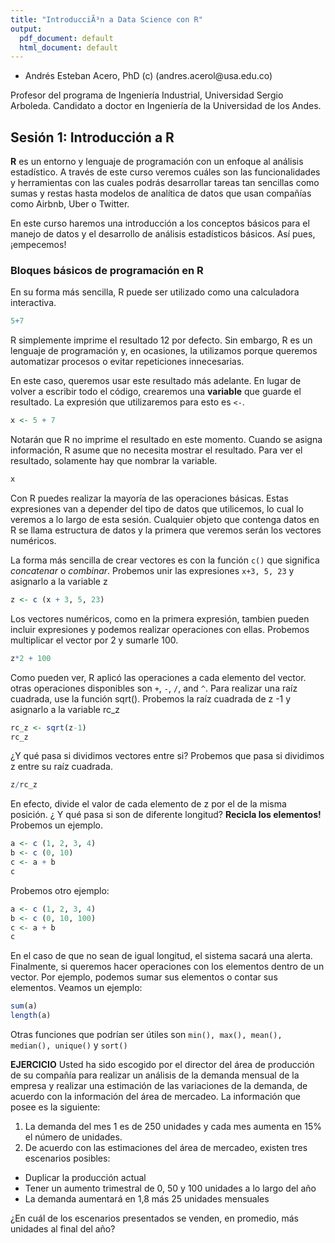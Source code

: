 ---
title: "IntroducciÃ³n a Data Science con R"
output:
  pdf_document: default
  html_document: default
---
* Andrés Esteban Acero, PhD (c) (andres.acerol@usa.edu.co)

Profesor del programa de Ingeniería Industrial, Universidad Sergio Arboleda.
Candidato a doctor en Ingeniería de la Universidad de los Andes.

## Sesión 1: Introducción a R

**R** es un entorno y lenguaje de programación con un enfoque al análisis estadístico. A través de este curso veremos cuáles son las funcionalidades y herramientas con las cuales podrás desarrollar tareas tan sencillas como sumas y restas hasta modelos de analítica de datos que usan compañías como Airbnb, Uber o Twitter. 

En este curso haremos una introducción a los conceptos básicos para el manejo de datos y el desarrollo de análisis estadísticos básicos. Así pues, ¡empecemos!

### Bloques básicos de programación en R

En su forma más sencilla, R puede ser utilizado como una calculadora interactiva.

```{r}
5+7
```

R simplemente imprime el resultado 12 por defecto. Sin embargo, R es un lenguaje de programación y, en ocasiones, la utilizamos porque queremos automatizar procesos o evitar repeticiones innecesarias. 

En este caso, queremos usar este resultado más adelante. En lugar de volver a escribir todo el código, crearemos una **variable** que guarde el resultado. La expresión que utilizaremos para esto es `<-`.

```{r}
x <- 5 + 7
```

Notarán que R no imprime el resultado en este momento. Cuando se asigna información, R asume que no necesita mostrar el resultado. Para ver el resultado, solamente hay que nombrar la variable.
```{r}
x
```

Con R puedes realizar la mayoría de las operaciones básicas. Estas expresiones van a depender del tipo de datos que utilicemos, lo cual lo veremos a lo largo de esta sesión. Cualquier objeto que contenga datos en R se llama estructura de datos y la primera que veremos serán los vectores numéricos. 

La forma más sencilla de crear vectores es con la función `c()` que significa _concatenar_ o _combinar_. Probemos unir las expresiones `x+3, 5, 23` y asignarlo a la variable z

```{r}
z <- c (x + 3, 5, 23)
```

Los vectores numéricos, como en la primera expresión, tambien pueden incluir expresiones y podemos realizar operaciones con ellas. Probemos multiplicar el vector por 2 y sumarle 100.

```{r}
z*2 + 100
```

Como pueden ver, R aplicó las operaciones a cada elemento del vector. otras operaciones disponibles son `+`, `-`, `/`, and `^`. Para realizar una raíz cuadrada, use la función sqrt(). Probemos la raíz cuadrada de z -1 y asignarlo a la variable rc_z

```{r}
rc_z <- sqrt(z-1)
rc_z
```

¿Y qué pasa si dividimos vectores entre si? Probemos que pasa si dividimos z entre su raíz cuadrada.

```{r}
z/rc_z
```

En efecto, divide el valor de cada elemento de z por el de la misma posición. ¿ Y qué pasa si son de diferente longitud? **Recicla los elementos!** Probemos un ejemplo.

```{r}
a <- c (1, 2, 3, 4)
b <- c (0, 10)
c <- a + b
c
```

Probemos otro ejemplo:

```{r}
a <- c (1, 2, 3, 4)
b <- c (0, 10, 100)
c <- a + b
c
```
En el caso de que no sean de igual longitud, el sistema sacará una alerta. Finalmente, si queremos hacer operaciones con los elementos dentro de un vector. Por ejemplo, podemos sumar sus elementos o contar sus elementos. Veamos un ejemplo:

```{r}
sum(a)
length(a)
```

Otras funciones que podrían ser útiles son `min(), max(), mean(), median(), unique()` y `sort()` 

**EJERCICIO**
Usted ha sido escogido por el director del área de producción de su compañía para realizar un análisis de la demanda mensual de la empresa y realizar una estimación de las variaciones de la demanda, de acuerdo con la información del área de mercadeo. La información que posee es la siguiente:

1. La demanda del mes 1 es de 250 unidades y cada mes aumenta en 15% el número de unidades.
2. De acuerdo con las estimaciones del área de mercadeo, existen tres escenarios posibles:
  - Duplicar la producción actual 
  - Tener un aumento trimestral de 0, 50 y 100 unidades a lo largo del año
  - La demanda aumentará en 1,8 más 25 unidades mensuales
  
¿En cuál de los escenarios presentados se venden, en promedio, más unidades al final del año?



